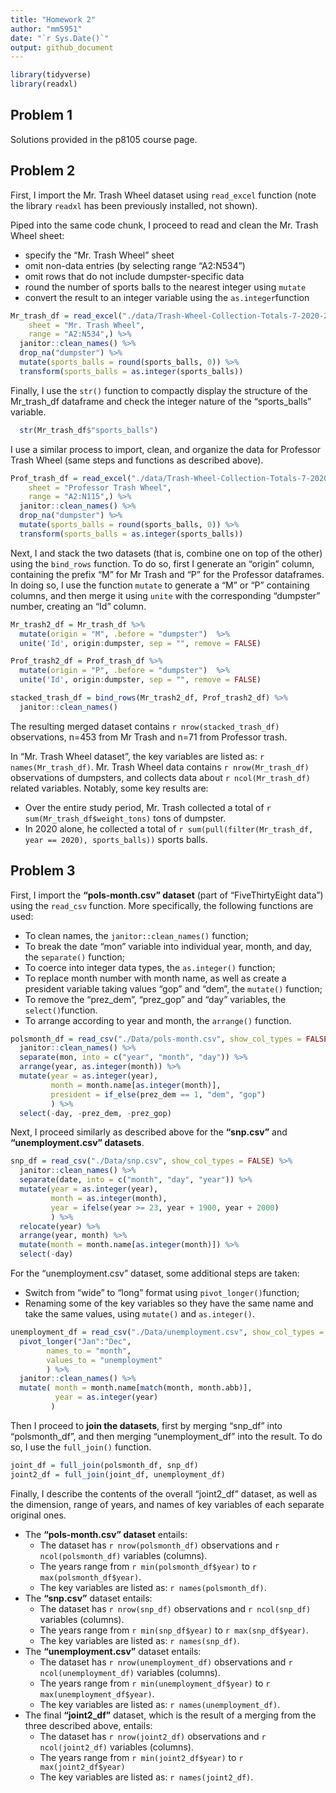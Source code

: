 ```yaml
---
title: "Homework 2"
author: "mm5951"
date: "`r Sys.Date()`"
output: github_document
---
```


```r
library(tidyverse)
library(readxl)
```

## Problem 1
Solutions provided in the p8105 course page.

## Problem 2
First, I import the Mr. Trash Wheel dataset using `read_excel` function (note the library `readxl` has been previously installed, not shown).

Piped into the same code chunk, I proceed to read and clean the Mr. Trash Wheel sheet:

* specify the "Mr. Trash Wheel" sheet
* omit non-data entries (by selecting range "A2:N534")
* omit rows that do not include dumpster-specific data
* round the number of sports balls to the nearest integer using `mutate`
* convert the result to an integer variable using the `as.integer`function

```r
Mr_trash_df = read_excel("./data/Trash-Wheel-Collection-Totals-7-2020-2.xlsx",
    sheet = "Mr. Trash Wheel",
    range = "A2:N534",) %>% 
  janitor::clean_names() %>% 
  drop_na("dumpster") %>% 
  mutate(sports_balls = round(sports_balls, 0)) %>% 
  transform(sports_balls = as.integer(sports_balls)) 
```

Finally, I use the `str()` function to compactly display the structure of the Mr_trash_df dataframe and check the integer nature of the "sports_balls" variable.

```r
  str(Mr_trash_df$"sports_balls")
```

I use a similar process to import, clean, and organize the data for Professor Trash Wheel (same steps and functions as described above).

```r
Prof_trash_df = read_excel("./data/Trash-Wheel-Collection-Totals-7-2020-2.xlsx",
    sheet = "Professor Trash Wheel",
    range = "A2:N115",) %>%  
  janitor::clean_names() %>% 
  drop_na("dumpster") %>% 
  mutate(sports_balls = round(sports_balls, 0)) %>% 
  transform(sports_balls = as.integer(sports_balls))
```

Next, I and stack the two datasets (that is, combine one on top of the other) using the `bind_rows` function. To do so, first I generate an "origin" column, containing the prefix "M" for Mr Trash and "P" for the Professor dataframes. In doing so, I use the function `mutate` to generate a "M" or "P" containing columns, and then merge it using `unite` with the corresponding "dumpster" number, creating an "Id" column.

```r
Mr_trash2_df = Mr_trash_df %>% 
  mutate(origin = "M", .before = "dumpster")  %>% 
  unite('Id', origin:dumpster, sep = "", remove = FALSE)

Prof_trash2_df = Prof_trash_df %>% 
  mutate(origin = "P", .before = "dumpster")  %>% 
  unite('Id', origin:dumpster, sep = "", remove = FALSE)

stacked_trash_df = bind_rows(Mr_trash2_df, Prof_trash2_df) %>% 
  janitor::clean_names()
```

The resulting merged dataset contains `r nrow(stacked_trash_df)` observations, n=453 from Mr Trash and n=71 from Professor trash.

In "Mr. Trash Wheel dataset", the key variables are listed as: `r names(Mr_trash_df)`. Mr. Trash Wheel data contains `r nrow(Mr_trash_df)` observations of dumpsters, and collects data about `r ncol(Mr_trash_df)` related variables. Notably, some key results are:

* Over the entire study period, Mr. Trash collected a total of `r sum(Mr_trash_df$weight_tons)` tons of dumpster.
* In 2020 alone, he collected a total of `r sum(pull(filter(Mr_trash_df, year == 2020), sports_balls))` sports balls.


## Problem 3

First, I import the **"pols-month.csv" dataset** (part of "FiveThirtyEight data") using the `read_csv` function. More specifically, the following functions are used:

* To clean names, the `janitor::clean_names()` function;
* To break the date "mon" variable into individual year, month, and day, the `separate()` function;
* To coerce into integer data types, the `as.integer()` function;
* To replace month number with month name, as well as create a president variable taking values "gop" and "dem", the `mutate()` function;
* To remove the "prez_dem", "prez_gop" and "day" variables, the `select()`function.
* To arrange according to year and month, the `arrange()` function.

```r
polsmonth_df = read_csv("./Data/pols-month.csv", show_col_types = FALSE) %>%
  janitor::clean_names() %>%
  separate(mon, into = c("year", "month", "day")) %>%
  arrange(year, as.integer(month)) %>%
  mutate(year = as.integer(year),
         month = month.name[as.integer(month)],
         president = if_else(prez_dem == 1, "dem", "gop")
         ) %>%
  select(-day, -prez_dem, -prez_gop)
```

Next, I proceed similarly as described above for the **"snp.csv"** and **"unemployment.csv" datasets**.

```r
snp_df = read_csv("./Data/snp.csv", show_col_types = FALSE) %>%
  janitor::clean_names() %>%
  separate(date, into = c("month", "day", "year")) %>%
  mutate(year = as.integer(year),
         month = as.integer(month),
         year = ifelse(year >= 23, year + 1900, year + 2000)
         ) %>%
  relocate(year) %>%
  arrange(year, month) %>%
  mutate(month = month.name[as.integer(month)]) %>%
  select(-day)
```

For the "unemployment.csv" dataset, some additional steps are taken:

* Switch from “wide” to “long” format using `pivot_longer()`function; 
* Renaming some of the key variables so they have the same name and take the same values, using `mutate()` and `as.integer()`.

```r
unemployment_df = read_csv("./Data/unemployment.csv", show_col_types = FALSE) %>%
  pivot_longer("Jan":"Dec",
        names_to = "month",
        values_to = "unemployment"
        ) %>%
  janitor::clean_names() %>%
  mutate( month = month.name[match(month, month.abb)],
          year = as.integer(year)
         )
```

Then I proceed to **join the datasets**, first by merging "snp_df" into "polsmonth_df", and then merging "unemployment_df" into the result. To do so, I use the `full_join()` function.

```r
joint_df = full_join(polsmonth_df, snp_df)
joint2_df = full_join(joint_df, unemployment_df)
```

Finally, I describe the contents of the overall "joint2_df" dataset, as well as the dimension, range of years, and names of key variables of each separate original ones.

* The **"pols-month.csv" dataset** entails:
    -   The dataset has `r nrow(polsmonth_df)` observations and `r ncol(polsmonth_df)` variables (columns).
    -   The years range from `r min(polsmonth_df$year)` to `r max(polsmonth_df$year)`.
    -   The key variables are listed as: `r names(polsmonth_df)`.

* The **"snp.csv"** dataset entails:
    -   The dataset has `r nrow(snp_df)` observations and `r ncol(snp_df)` variables (columns).
    -   The years range from `r min(snp_df$year)` to `r max(snp_df$year)`.
    -   The key variables are listed as:  `r names(snp_df)`.

* The **"unemployment.csv"** dataset entails:
    -   The dataset has `r nrow(unemployment_df)` observations and `r ncol(unemployment_df)` variables (columns).
    -   The years range from `r min(unemployment_df$year)` to `r max(unemployment_df$year)`.
    -   The key variables are listed as:  `r names(unemployment_df)`.

* The final **"joint2_df"** dataset, which is the result of a merging from the three described above, entails:
    -   The dataset has `r nrow(joint2_df)` observations and `r ncol(joint2_df)` variables (columns).
    -   The years range from `r min(joint2_df$year)` to `r max(joint2_df$year)`
    -   The key variables are listed as:  `r names(joint2_df)`.

